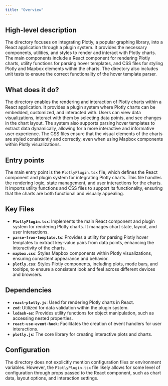 ```yaml
---
title: "Overview"
---
```


## High-level description

The directory focuses on integrating Plotly, a popular graphing library, into a React application through a plugin system. It provides the necessary components, utilities, and styles to render and interact with Plotly charts. The main components include a React component for rendering Plotly charts, utility functions for parsing hover templates, and CSS files for styling Plotly and Mapbox elements within the charts. The directory also includes unit tests to ensure the correct functionality of the hover template parser.

## What does it do?

The directory enables the rendering and interaction of Plotly charts within a React application. It provides a plugin system where Plotly charts can be embedded, customized, and interacted with. Users can view data visualizations, interact with them by selecting data points, and see changes in the chart layout. The system also supports parsing hover templates to extract data dynamically, allowing for a more interactive and informative user experience. The CSS files ensure that the visual elements of the charts are styled consistently and correctly, even when using Mapbox components within Plotly visualizations.

## Entry points

The main entry point is the `PlotlyPlugin.tsx` file, which defines the React component and plugin system for integrating Plotly charts. This file handles the rendering logic, state management, and user interactions for the charts. It imports utility functions and CSS files to support its functionality, ensuring that the charts are both functional and visually appealing.

## Key Files

- **`PlotlyPlugin.tsx`**: Implements the main React component and plugin system for rendering Plotly charts. It manages chart state, layout, and user interactions.
- **`parse-from-template.ts`**: Provides a utility for parsing Plotly hover templates to extract key-value pairs from data points, enhancing the interactivity of the charts.
- **`mapbox.css`**: Styles Mapbox components within Plotly visualizations, ensuring consistent appearance and behavior.
- **`plotly.css`**: Styles Plotly components, including plots, mode bars, and tooltips, to ensure a consistent look and feel across different devices and browsers.

## Dependencies

- **`react-plotly.js`**: Used for rendering Plotly charts in React.
- **`zod`**: Utilized for data validation within the plugin system.
- **`lodash-es`**: Provides utility functions for object manipulation, such as accessing nested properties.
- **`react-use-event-hook`**: Facilitates the creation of event handlers for user interactions.
- **`plotly.js`**: The core library for creating interactive plots and charts.

## Configuration

The directory does not explicitly mention configuration files or environment variables. However, the `PlotlyPlugin.tsx` file likely allows for some level of configuration through props passed to the React component, such as chart data, layout options, and interaction settings.